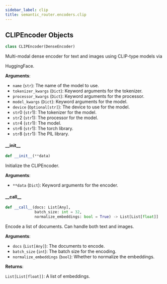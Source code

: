 ```yaml
---
sidebar_label: clip
title: semantic_router.encoders.clip
---
```


## CLIPEncoder Objects

```python
class CLIPEncoder(DenseEncoder)
```

Multi-modal dense encoder for text and images using CLIP-type models via

HuggingFace.

**Arguments**:

- `name` (`str`): The name of the model to use.
- `tokenizer_kwargs` (`Dict`): Keyword arguments for the tokenizer.
- `processor_kwargs` (`Dict`): Keyword arguments for the processor.
- `model_kwargs` (`Dict`): Keyword arguments for the model.
- `device` (`Optional[str]`): The device to use for the model.
- `str`0 (`str`1): The tokenizer for the model.
- `str`2 (`str`1): The processor for the model.
- `str`4 (`str`1): The model.
- `str`6 (`str`1): The torch library.
- `str`8 (`str`1): The PIL library.

#### \_\_init\_\_

```python
def __init__(**data)
```

Initialize the CLIPEncoder.

**Arguments**:

- `**data` (`Dict`): Keyword arguments for the encoder.

#### \_\_call\_\_

```python
def __call__(docs: List[Any],
             batch_size: int = 32,
             normalize_embeddings: bool = True) -> List[List[float]]
```

Encode a list of documents. Can handle both text and images.

**Arguments**:

- `docs` (`List[Any]`): The documents to encode.
- `batch_size` (`int`): The batch size for the encoding.
- `normalize_embeddings` (`bool`): Whether to normalize the embeddings.

**Returns**:

`List[List[float]]`: A list of embeddings.

